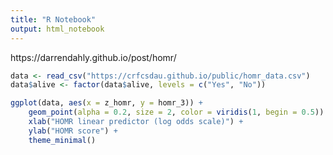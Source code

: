 ```yaml
---
title: "R Notebook"
output: html_notebook
---
```


https://darrendahly.github.io/post/homr/

```r
data <- read_csv("https://crfcsdau.github.io/public/homr_data.csv") 
data$alive <- factor(data$alive, levels = c("Yes", "No"))
```
```r
ggplot(data, aes(x = z_homr, y = homr_3)) +
    geom_point(alpha = 0.2, size = 2, color = viridis(1, begin = 0.5)) +
    xlab("HOMR linear predictor (log odds scale)") +
    ylab("HOMR score") +
    theme_minimal()
```
